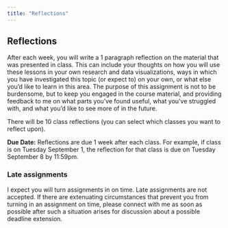 ```yaml
---
title: "Reflections"
---
```


## Reflections 
After each week, you will write a 1 paragraph reflection on the material that was presented in class. This can include your thoughts on how you will use these lessons in your own research and data visualizations, ways in which you have investigated this topic (or expect to) on your own, or what else you’d like to learn in this area. The purpose of this assignment is not to be burdensome, but to keep you engaged in the course material, and providing feedback to me on what parts you’ve found useful, what you’ve struggled with, and what you’d like to see more of in the future.

There will be 10 class reflections (you can select which classes you want to reflect upon).

**Due Date:** Reflections are due 1 week after each class. For example, if class is on Tuesday September 1, the reflection for that class is due on Tuesday September 8 by 11:59pm.

### Late assignments

I expect you will turn assignments in on time. Late assignments are not accepted. If there are extenuating circumstances that prevent you from turning in an assignment on time, please connect with me as soon as possible after such a situation arises for discussion about a possible deadline extension. 